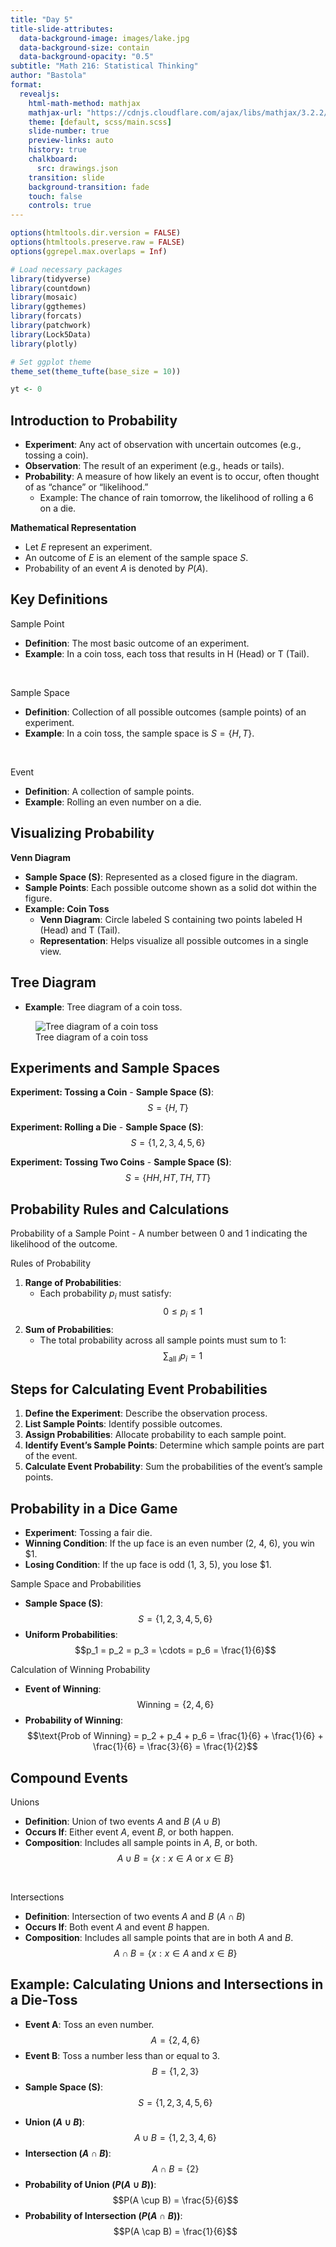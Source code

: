 ```yaml
---
title: "Day 5"
title-slide-attributes:
  data-background-image: images/lake.jpg
  data-background-size: contain
  data-background-opacity: "0.5"
subtitle: "Math 216: Statistical Thinking"
author: "Bastola"
format:
  revealjs:
    html-math-method: mathjax
    mathjax-url: "https://cdnjs.cloudflare.com/ajax/libs/mathjax/3.2.2/MathJax.js" 
    theme: [default, scss/main.scss]
    slide-number: true
    preview-links: auto
    history: true
    chalkboard: 
      src: drawings.json
    transition: slide
    background-transition: fade    
    touch: false
    controls: true
---
```


```r
options(htmltools.dir.version = FALSE)
options(htmltools.preserve.raw = FALSE)
options(ggrepel.max.overlaps = Inf)

# Load necessary packages
library(tidyverse)
library(countdown)
library(mosaic)
library(ggthemes)
library(forcats)
library(patchwork)
library(Lock5Data)
library(plotly)

# Set ggplot theme
theme_set(theme_tufte(base_size = 10))

yt <- 0
```

## Introduction to Probability

::: cle6
::: font60

- **Experiment**: Any act of observation with uncertain outcomes (e.g., tossing a coin).
- **Observation**: The result of an experiment (e.g., heads or tails).
- **Probability**: A measure of how likely an event is to occur, often thought of as "chance" or "likelihood."
  - Example: The chance of rain tomorrow, the likelihood of rolling a 6 on a die.



**Mathematical Representation**

- Let $E$ represent an experiment.
- An outcome of $E$ is an element of the sample space $S$.
- Probability of an event $A$ is denoted by $P(A)$.

:::
:::


## Key Definitions


::: font60

::: name 
Sample Point

- **Definition**: The most basic outcome of an experiment.
- **Example**: In a coin toss, each toss that results in H (Head) or T (Tail).
:::

<br>

::: name 
Sample Space 

- **Definition**: Collection of all possible outcomes (sample points) of an experiment.
- **Example**: In a coin toss, the sample space is $S = \{H, T\}$.
:::

<br>

::: name 
Event

- **Definition**: A collection of sample points.
- **Example**: Rolling an even number on a die.
:::

:::




## Visualizing Probability

::: cle6
::: font70

 **Venn Diagram**

- **Sample Space (S)**: Represented as a closed figure in the diagram.
- **Sample Points**: Each possible outcome shown as a solid dot within the figure.
- **Example: Coin Toss**
  - **Venn Diagram**: Circle labeled S containing two points labeled H (Head) and T (Tail).
  - **Representation**: Helps visualize all possible outcomes in a single view.

:::
:::

## Tree Diagram

- **Example**: Tree diagram of a coin toss.

![Tree diagram of a coin toss](images/coin_tree.png)




## Experiments and Sample Spaces

::: name

**Experiment: Tossing a Coin**
- **Sample Space (S)**: 
  $$S = \{H, T\}$$

**Experiment: Rolling a Die**
- **Sample Space (S)**: 
  $$S = \{1, 2, 3, 4, 5, 6\}$$

**Experiment: Tossing Two Coins**
- **Sample Space (S)**: 
  $$S = \{HH, HT, TH, TT\}$$


:::

## Probability Rules and Calculations

::: cle14
::: font60

Probability of a Sample Point 
- A number between 0 and 1 indicating the likelihood of the outcome.

Rules of Probability 

1. **Range of Probabilities**:
   - Each probability $p_i$ must satisfy:
     $$0 \leq p_i \leq 1$$
2. **Sum of Probabilities**:
   - The total probability across all sample points must sum to 1:
     $$\sum_{\text{all } i} p_i = 1$$

:::
:::

## Steps for Calculating Event Probabilities

::: cle14
::: font70

1. **Define the Experiment**: Describe the observation process.
2. **List Sample Points**: Identify possible outcomes.
3. **Assign Probabilities**: Allocate probability to each sample point.
4. **Identify Event's Sample Points**: Determine which sample points are part of the event.
5. **Calculate Event Probability**: Sum the probabilities of the event's sample points.

:::
:::


## Probability in a Dice Game

::: cle13
::: font50

::: row
::: left

- **Experiment**: Tossing a fair die.
- **Winning Condition**: If the up face is an even number (2, 4, 6), you win $1.
- **Losing Condition**: If the up face is odd (1, 3, 5), you lose $1.

Sample Space and Probabilities 

- **Sample Space (S)**:
  $$S = \{1, 2, 3, 4, 5, 6\}$$
- **Uniform Probabilities**:
  $$p_1 = p_2 = p_3 = \cdots = p_6 = \frac{1}{6}$$

:::

::: right

::: name
Calculation of Winning Probability 
:::

- **Event of Winning**:
  $$\text{Winning} = \{2, 4, 6\}$$
- **Probability of Winning**:
  $$\text{Prob of Winning} = p_2 + p_4 + p_6 = \frac{1}{6} + \frac{1}{6} + \frac{1}{6} = \frac{3}{6} = \frac{1}{2}$$

:::
:::
:::
:::


## Compound Events

::: name
::: font80

Unions

- **Definition**: Union of two events $A$ and $B$ ($A \cup B$)
- **Occurs If**: Either event $A$, event $B$, or both happen.
- **Composition**: Includes all sample points in $A$, $B$, or both.
  $$A \cup B = \{x : x \in A \text{ or } x \in B\}$$
:::
:::

<br>

::: name
::: font80
Intersections

- **Definition**: Intersection of two events $A$ and $B$ ($A \cap B$)
- **Occurs If**: Both event $A$ and event $B$ happen.
- **Composition**: Includes all sample points that are in both $A$ and $B$.
  $$A \cap B = \{x : x \in A \text{ and } x \in B\}$$

:::
:::


## Example: Calculating Unions and Intersections in a Die-Toss

::: font60
::: name

::: row
::: left

- **Event A**: Toss an even number.
  $$A = \{2, 4, 6\}$$
- **Event B**: Toss a number less than or equal to 3.
  $$B = \{1, 2, 3\}$$
- **Sample Space (S)**:
  $$S = \{1, 2, 3, 4, 5, 6\}$$

:::

::: right

- **Union ($A \cup B$)**:
  $$A \cup B = \{1, 2, 3, 4, 6\}$$
- **Intersection ($A \cap B$)**:
  $$A \cap B = \{2\}$$
- **Probability of Union ($P(A \cup B)$)**:
  $$P(A \cup B) = \frac{5}{6}$$
- **Probability of Intersection ($P(A \cap B)$)**:
  $$P(A \cap B) = \frac{1}{6}$$

:::
:::
:::
:::